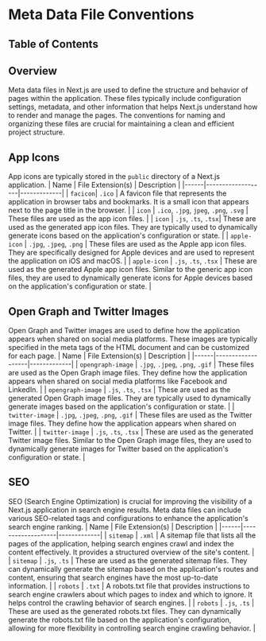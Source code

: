 
# Meta Data File Conventions

## Table of Contents

## Overview

Meta data files in Next.js are used to define the structure and behavior of pages within the application. These files typically include configuration settings, metadata, and other information that helps Next.js understand how to render and manage the pages. The conventions for naming and organizing these files are crucial for maintaining a clean and efficient project structure.

## App Icons

App icons are typically stored in the `public` directory of a Next.js application.
| Name | File Extension(s) | Description |
|------|-------------------|-------------|
| `facicon`| `.ico` | A favicon file that represents the application in browser tabs and bookmarks. It is a small icon that appears next to the page title in the browser. |
| `icon` | `.ico`, `.jpg`, `jpeg`, `.png`, `.svg` | These files are used as the app icon files. |
| `icon` | `.js`, `.ts`, `.tsx`| These are used as the generated app icon files. They are typically used to dynamically generate icons based on the application's configuration or state. |
| `apple-icon` | `.jpg`, `.jpeg`, `.png` | These files are used as the Apple app icon files. They are specifically designed for Apple devices and are used to represent the application on iOS and macOS. |
| `apple-icon` | `.js`, `.ts`, `.tsx` | These are used as the generated Apple app icon files. Similar to the generic app icon files, they are used to dynamically generate icons for Apple devices based on the application's configuration or state. |

## Open Graph and Twitter Images

Open Graph and Twitter images are used to define how the application appears when shared on social media platforms. These images are typically specified in the meta tags of the HTML document and can be customized for each page.
| Name | File Extension(s) | Description |
|------|-------------------|-------------|
| `opengraph-image` | `.jpg`, `.jpeg`, `.png`, `.gif` | These files are used as the Open Graph image files. They define how the application appears when shared on social media platforms like Facebook and LinkedIn. |
| `opengraph-image` | `.js`, `.ts`, `.tsx` | These are used as the generated Open Graph image files. They are typically used to dynamically generate images based on the application's configuration or state. |
| `twitter-image` | `.jpg`, `.jpeg`, `.png`, `.gif` | These files are used as the Twitter image files. They define how the application appears when shared on Twitter. |
| `twitter-image` | `.js`, `.ts`, `.tsx` | These are used as the generated Twitter image files. Similar to the Open Graph image files, they are used to dynamically generate images for Twitter based on the application's configuration or state. |

## SEO

SEO (Search Engine Optimization) is crucial for improving the visibility of a Next.js application in search engine results. Meta data files can include various SEO-related tags and configurations to enhance the application's search engine ranking.
| Name | File Extension(s) | Description |
|------|-------------------|-------------|
| `sitemap` | `.xml` | A sitemap file that lists all the pages of the application, helping search engines crawl and index the content effectively. It provides a structured overview of the site's content. |
| `sitemap` | `.js`, `.ts` | These are used as the generated sitemap files. They can dynamically generate the sitemap based on the application's routes and content, ensuring that search engines have the most up-to-date information. |
| `robots` | `.txt` | A robots.txt file that provides instructions to search engine crawlers about which pages to index and which to ignore. It helps control the crawling behavior of search engines. |
| `robots` | `.js`, `.ts` | These are used as the generated robots.txt files. They can dynamically generate the robots.txt file based on the application's configuration, allowing for more flexibility in controlling search engine crawling behavior. |

<BackToTop />
